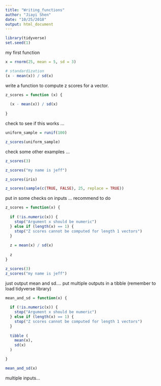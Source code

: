 ```yaml
---
title: "Writing_functions"
author: "Jiayi Shen"
date: "10/25/2018"
output: html_document
---
```


```r
library(tidyverse)
set.seed(1)

```

my first function
```r
x = rnorm(25, mean = 5, sd = 3)

# standardization 
(x - mean(x)) / sd(x)
```


write a function to compute z scores for a vector. 

```r
z_scores = function (x) {
  
  (x - mean(x)) / sd(x)
  
}
```


check to see if this works ... 

```r
uniform_sample = runif(100)

z_scores(uniform_sample)
```

check some other examples ...
```r
z_scores(3)

z_scores("my name is jeff")

z_scores(iris)

z_scores(sample(c(TRUE, FALSE), 25, replace = TRUE))
```


put in some checks on inputs ... 
recommend to do 

```r
z_scores = function(x) {
  
  if (!is.numeric(x)) {
    stop("Argument x should be numeric")
  } else if (length(x) == 1) {
    stop("Z scores cannot be computed for length 1 vectors")
  }
  
  z = mean(x) / sd(x)
  
  z
}

z_scores(3)
z_scores("my name is jeff")
```



just output mean and sd....
put multiple outputs in a tibble (remember to load tidyverse library)

```r
mean_and_sd = function(x) {
  
  if (!is.numeric(x)) {
    stop("Argument x should be numeric")
  } else if (length(x) == 1) {
    stop("Z scores cannot be computed for length 1 vectors")
  }
  
  tibble (
    mean(x),
    sd(x)
  )

}

mean_and_sd(x)
```


multiple inputs...



